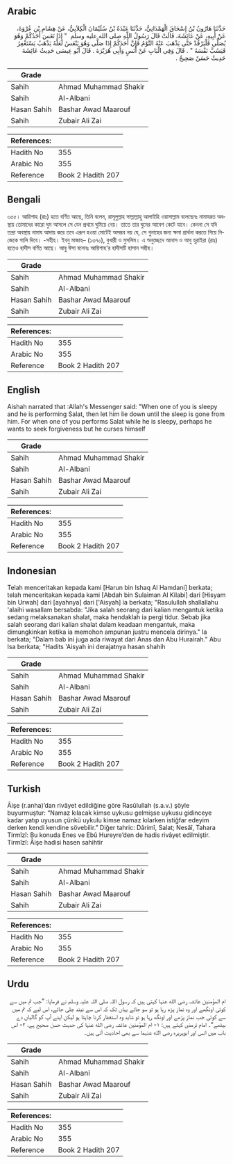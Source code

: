 ## Arabic


<div dir="rtl" lang="ar" style={{fontSize:'larger',backgroundColor:'#f8f9fa',padding:20}}>
حَدَّثَنَا هَارُونُ بْنُ إِسْحَاقَ الْهَمْدَانِيُّ، حَدَّثَنَا عَبْدَةُ بْنُ سُلَيْمَانَ الْكِلاَبِيُّ، عَنْ هِشَامِ بْنِ عُرْوَةَ، عَنْ أَبِيهِ، عَنْ عَائِشَةَ، قَالَتْ قَالَ رَسُولُ اللَّهِ صلى الله عليه وسلم ‏ "‏ إِذَا نَعَسَ أَحَدُكُمْ وَهُوَ يُصَلِّي فَلْيَرْقُدْ حَتَّى يَذْهَبَ عَنْهُ النَّوْمُ فَإِنَّ أَحَدَكُمْ إِذَا صَلَّى وَهُوَ يَنْعَسُ لَعَلَّهُ يَذْهَبُ يَسْتَغْفِرُ فَيَسُبَّ نَفْسَهُ ‏"‏ ‏.‏ قَالَ وَفِي الْبَابِ عَنْ أَنَسٍ وَأَبِي هُرَيْرَةَ ‏.‏ قَالَ أَبُو عِيسَى حَدِيثُ عَائِشَةَ حَدِيثٌ حَسَنٌ صَحِيحٌ ‏.‏
</div>
<div style={{backgroundColor:'#f8f9fa',padding:20, marginBottom: 10}}><table> <thead> <tr> <th>Grade</th> <th></th> </tr> </thead> <tbody> <tr><td>Sahih</td><td>Ahmad Muhammad Shakir</td></tr><tr><td>Sahih</td><td>Al-Albani</td></tr><tr><td>Hasan Sahih</td><td>Bashar Awad Maarouf</td></tr><tr><td>Sahih</td><td>Zubair Ali Zai</td></tr></tbody></table><table> <thead> <tr> <th>References:</th> <th></th> </tr> </thead> <tbody><tr><td>Hadith No</td><td>355</td></tr><tr><td>Arabic No</td><td>355</td></tr><tr><td>Reference</td><td>Book 2 Hadith 207</td></tr></tbody></table></div>

## Bengali


<div dir="ltr" lang="bn" style={{fontSize:'larger',backgroundColor:'#f8f9fa',padding:20}}>
৩৫৫। আয়িশাহ (রাঃ) হতে বর্ণিত আছে, তিনি বলেন, রাসূলুল্লাহ সাল্লাল্লাহু আলাইহি ওয়াসাল্লাম বলেছেনঃ নামাযরত অবস্থায় তোমাদের কারো ঘুম আসলে সে যেন প্রথমে ঘুমিয়ে নেয়। তাতে তার ঘুমের আবেশ কেটে যাবে। কেননা সে যদি তন্দ্রা অবস্থায় নামায আদায় করে তবে এরূপ হওয়া মোটেই অসম্ভব নয় যে, সে গুনাহের জন্য ক্ষমা প্রার্থনা করতে গিয়ে নিজেকে গালি দিবে। -সহীহ। ইবনু মাজাহ– (১৩৭০), বুখারী ও মুসলিম। এ অনুচ্ছেদে আনাস ও আবু হুরাইরা (রাঃ) হতেও হাদীস বর্ণিত আছে। আবু ঈসা বলেনঃ আয়িশাহ'র হাদীসটি হাসান সহীহ।
</div>
<div style={{backgroundColor:'#f8f9fa',padding:20, marginBottom: 10}}><table> <thead> <tr> <th>Grade</th> <th></th> </tr> </thead> <tbody> <tr><td>Sahih</td><td>Ahmad Muhammad Shakir</td></tr><tr><td>Sahih</td><td>Al-Albani</td></tr><tr><td>Hasan Sahih</td><td>Bashar Awad Maarouf</td></tr><tr><td>Sahih</td><td>Zubair Ali Zai</td></tr></tbody></table><table> <thead> <tr> <th>References:</th> <th></th> </tr> </thead> <tbody><tr><td>Hadith No</td><td>355</td></tr><tr><td>Arabic No</td><td>355</td></tr><tr><td>Reference</td><td>Book 2 Hadith 207</td></tr></tbody></table></div>

## English


<div dir="ltr" lang="en" style={{fontSize:'larger',backgroundColor:'#f8f9fa',padding:20}}>
Aishah narrated that :Allah's Messenger said: "When one of you is sleepy and he is performing Salat, then let him lie down until the sleep is gone from him. For when one of you performs Salat while he is sleepy, perhaps he wants to seek forgiveness but he curses himself
</div>
<div style={{backgroundColor:'#f8f9fa',padding:20, marginBottom: 10}}><table> <thead> <tr> <th>Grade</th> <th></th> </tr> </thead> <tbody> <tr><td>Sahih</td><td>Ahmad Muhammad Shakir</td></tr><tr><td>Sahih</td><td>Al-Albani</td></tr><tr><td>Hasan Sahih</td><td>Bashar Awad Maarouf</td></tr><tr><td>Sahih</td><td>Zubair Ali Zai</td></tr></tbody></table><table> <thead> <tr> <th>References:</th> <th></th> </tr> </thead> <tbody><tr><td>Hadith No</td><td>355</td></tr><tr><td>Arabic No</td><td>355</td></tr><tr><td>Reference</td><td>Book 2 Hadith 207</td></tr></tbody></table></div>

## Indonesian


<div dir="ltr" lang="id" style={{fontSize:'larger',backgroundColor:'#f8f9fa',padding:20}}>
Telah menceritakan kepada kami [Harun bin Ishaq Al Hamdani] berkata; telah menceritakan kepada kami [Abdah bin Sulaiman Al Kilabi] dari [Hisyam bin Urwah] dari [ayahnya] dari ['Aisyah] ia berkata; "Rasulullah shallallahu 'alaihi wasallam bersabda: "Jika salah seorang dari kalian mengantuk ketika sedang melaksanakan shalat, maka hendaklah ia pergi tidur. Sebab jika salah seorang dari kalian shalat dalam keadaan mengantuk, maka dimungkinkan ketika ia memohon ampunan justru mencela dirinya." Ia berkata; "Dalam bab ini juga ada riwayat dari Anas dan Abu Hurairah." Abu Isa berkata; "Hadits 'Aisyah ini derajatnya hasan shahih
</div>
<div style={{backgroundColor:'#f8f9fa',padding:20, marginBottom: 10}}><table> <thead> <tr> <th>Grade</th> <th></th> </tr> </thead> <tbody> <tr><td>Sahih</td><td>Ahmad Muhammad Shakir</td></tr><tr><td>Sahih</td><td>Al-Albani</td></tr><tr><td>Hasan Sahih</td><td>Bashar Awad Maarouf</td></tr><tr><td>Sahih</td><td>Zubair Ali Zai</td></tr></tbody></table><table> <thead> <tr> <th>References:</th> <th></th> </tr> </thead> <tbody><tr><td>Hadith No</td><td>355</td></tr><tr><td>Arabic No</td><td>355</td></tr><tr><td>Reference</td><td>Book 2 Hadith 207</td></tr></tbody></table></div>

## Turkish


<div dir="ltr" lang="tr" style={{fontSize:'larger',backgroundColor:'#f8f9fa',padding:20}}>
Âişe (r.anha)’dan rivâyet edildiğine göre Rasûlullah (s.a.v.) şöyle buyurmuştur: “Namaz kılacak kimse uykusu gelmişse uykusu gidinceye kadar yatıp uyusun çünkü uykulu kimse namaz kılarken istiğfar edeyim derken kendi kendine sövebilir.” Diğer tahric: Dârimî, Salat; Nesâî, Tahara Tirmîzî: Bu konuda Enes ve Ebû Hureyre’den de hadis rivâyet edilmiştir. Tirmîzî: Âişe hadisi hasen sahihtir
</div>
<div style={{backgroundColor:'#f8f9fa',padding:20, marginBottom: 10}}><table> <thead> <tr> <th>Grade</th> <th></th> </tr> </thead> <tbody> <tr><td>Sahih</td><td>Ahmad Muhammad Shakir</td></tr><tr><td>Sahih</td><td>Al-Albani</td></tr><tr><td>Hasan Sahih</td><td>Bashar Awad Maarouf</td></tr><tr><td>Sahih</td><td>Zubair Ali Zai</td></tr></tbody></table><table> <thead> <tr> <th>References:</th> <th></th> </tr> </thead> <tbody><tr><td>Hadith No</td><td>355</td></tr><tr><td>Arabic No</td><td>355</td></tr><tr><td>Reference</td><td>Book 2 Hadith 207</td></tr></tbody></table></div>

## Urdu


<div dir="rtl" lang="ur" style={{fontSize:'larger',backgroundColor:'#f8f9fa',padding:20}}>
ام المؤمنین عائشہ رضی الله عنہا کہتی ہیں کہ رسول اللہ صلی اللہ علیہ وسلم نے فرمایا: ”جب تم میں سے کوئی اونگھے اور وہ نماز پڑھ رہا ہو تو سو جائے یہاں تک کہ اس سے نیند چلی جائے، اس لیے کہ تم میں سے کوئی جب نماز پڑھے اور اونگھ رہا ہو تو شاید وہ استغفار کرنا چاہتا ہو لیکن اپنے آپ کو گالیاں دے بیٹھے“۔ امام ترمذی کہتے ہیں: ۱- ام المؤمنین عائشہ رضی الله عنہا کی حدیث حسن صحیح ہے، ۲- اس باب میں انس اور ابوہریرہ رضی الله عنہما سے بھی احادیث آئی ہیں۔
</div>
<div style={{backgroundColor:'#f8f9fa',padding:20, marginBottom: 10}}><table> <thead> <tr> <th>Grade</th> <th></th> </tr> </thead> <tbody> <tr><td>Sahih</td><td>Ahmad Muhammad Shakir</td></tr><tr><td>Sahih</td><td>Al-Albani</td></tr><tr><td>Hasan Sahih</td><td>Bashar Awad Maarouf</td></tr><tr><td>Sahih</td><td>Zubair Ali Zai</td></tr></tbody></table><table> <thead> <tr> <th>References:</th> <th></th> </tr> </thead> <tbody><tr><td>Hadith No</td><td>355</td></tr><tr><td>Arabic No</td><td>355</td></tr><tr><td>Reference</td><td>Book 2 Hadith 207</td></tr></tbody></table></div>